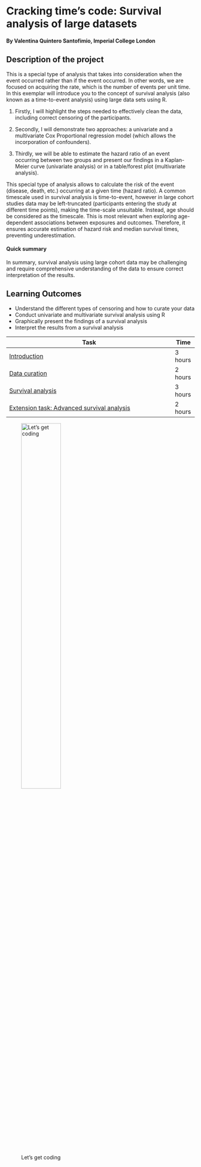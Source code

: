 
# Cracking time's code: Survival analysis of large datasets

#### By Valentina Quintero Santofimio, Imperial College London

## Description of the project

This is a special type of analysis that takes into consideration when the event occurred rather than if the event occurred. In other words, we are focused on acquiring the rate, which is the number of events per unit time. In this exemplar will introduce you to the concept of survival analysis (also known as a time-to-event analysis) using large data sets using R.

1.  Firstly, I will highlight the steps needed to effectively clean the data, including correct censoring of the participants.

2.  Secondly, I will demonstrate two approaches: a univariate and a multivariate Cox Proportional regression model (which allows the incorporation of confounders).

3.  Thirdly, we will be able to estimate the hazard ratio of an event occurring between two groups and present our findings in a Kaplan-Meier curve (univariate analysis) or in a table/forest plot (multivariate analysis).

This special type of analysis allows to calculate the risk of the event (disease, death, etc.) occurring at a given time (hazard ratio). A common timescale used in survival analysis is time-to-event, however in large cohort studies data may be left-truncated (participants entering the study at different time points), making the time-scale unsuitable. Instead, age should be considered as the timescale. This is most relevant when exploring age-dependent associations between exposures and outcomes. Therefore, it ensures accurate estimation of hazard risk and median survival times, preventing underestimation.

#### Quick summary

In summary, survival analysis using large cohort data may be challenging and require comprehensive understanding of the data to ensure correct interpretation of the results.

## Learning Outcomes

-   Understand the different types of censoring and how to curate your data
-   Conduct univariate and multivariate survival analysis using R
-   Graphically present the findings of a survival analysis
-   Interpret the results from a survival analysis

| Task                                                        | Time    |
|-------------------------------------------------------------|---------|
| [Introduction](introduction.qmd)                            | 3 hours |
| [Data curation](data_curation.qmd)                          | 2 hours |
| [Survival analysis](survival_analysis.qmd)                  | 3 hours |
| [Extension task: Advanced survival analysis](extension.qmd) | 2 hours |


![Let's get coding](help/recode_website_index.png){width="50%"}



